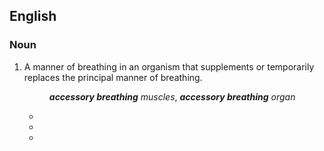 ==English==

===Noun===
{{en-noun|head=[[accessory]] [[breathing]]|-}}

# A manner of breathing in an organism that supplements or temporarily replaces the principal manner of breathing.
#: '''''accessory breathing''' muscles'', '''''accessory breathing''' organ''
#* {{quote-book|title=The nervous system, circulation, and respiration|page=402|author=William Stewart Hoar|coauthors=David J. Randall|year=1970|passage=Figure 15 summarizes his work on the factors controlling breathing in the yarrow, ''Erythrinus'', a teleost which uses its air bladder for '''accessory breathing'''.}}
#* {{quote-book|title=Yoga Anatomy|page=13|year=2007|author=Leslie Kaminoff|passage=Considering the degree of muscular tension that '''accessory breathing''' entails, the net payoff in oxygenation makes it a poor energetic investment.}}
#* {{quote-book|title=Naturopathic Physical Medicine|page=387|author=Leon Chaitow|coauthors=Joseph Pizzorno, Jr.|year=2008|passage=Reflexively mouth breathing and '''accessory breathing''' are associated}}